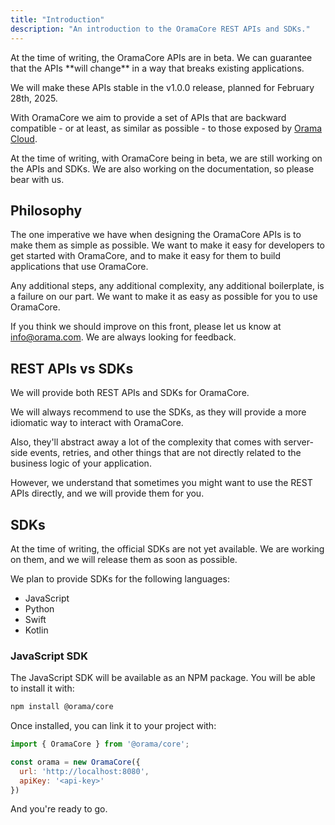 ```yaml
---
title: "Introduction"
description: "An introduction to the OramaCore REST APIs and SDKs."
---
```


<Callout type='warn'>
At the time of writing, the OramaCore APIs are in beta. We can guarantee that the APIs **will change** in a way that breaks existing applications.

We will make these APIs stable in the v1.0.0 release, planned for February 28th, 2025.
</Callout>

With OramaCore we aim to provide a set of APIs that are backward compatible - or at least, as similar as possible - to those exposed by [Orama Cloud](https://docs.orama.com/cloud/performing-search).

At the time of writing, with OramaCore being in beta, we are still working on the APIs and SDKs. We are also working on the documentation, so please bear with us.

## Philosophy

The one imperative we have when designing the OramaCore APIs is to make them as simple as possible. We want to make it easy for developers to get started with OramaCore, and to make it easy for them to build applications that use OramaCore.

Any additional steps, any additional complexity, any additional boilerplate, is a failure on our part. We want to make it as easy as possible for you to use OramaCore.

If you think we should improve on this front, please let us know at [info@orama.com](mailto:info@orama.com). We are always looking for feedback.

## REST APIs vs SDKs

We will provide both REST APIs and SDKs for OramaCore.

We will always recommend to use the SDKs, as they will provide a more idiomatic way to interact with OramaCore.

Also, they'll abstract away a lot of the complexity that comes with server-side events, retries, and other things that are not directly related to the business logic of your application.

However, we understand that sometimes you might want to use the REST APIs directly, and we will provide them for you.

## SDKs

At the time of writing, the official SDKs are not yet available. We are working on them, and we will release them as soon as possible.

We plan to provide SDKs for the following languages:

- JavaScript
- Python
- Swift
- Kotlin

### JavaScript SDK

The JavaScript SDK will be available as an NPM package. You will be able to install it with:

```bash
npm install @orama/core
```

Once installed, you can link it to your project with:

```javascript
import { OramaCore } from '@orama/core';

const orama = new OramaCore({
  url: 'http://localhost:8080',
  apiKey: '<api-key>'
})
```

And you're ready to go.